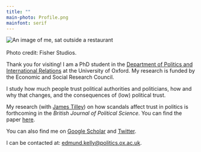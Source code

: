 ```yaml
---
title: ""
main-photo: Profile.png
mainfont: serif
---
```


::: grid
::: {.g-col-12 .g-col-sm-4}
<!--quarto publish gh-pages -->

```{=html}
<div class="grid" style="--bs-columns: 5; row-gap: 0;">
  <div class="g-col-1 g-col-sm-0"></div>
  <div class="g-col-3 g-col-sm-5">
    <picture>
      <source srcset="{{< meta main-photo >}}">
      <img class="circular_image" src="{{< meta main-photo >}}" alt="An image of me, sat outside a restaurant">
      <figcaption><br>Photo credit: Fisher Studios. </figcaption>
    </picture>
  </div>
  <div class="g-col-1 g-col-sm-0"></div>
</div>
```
:::

::: {.g-col-12 .g-col-sm-8}
Thank you for visiting! I am a PhD student in the [Department of Politics and International Relations](https://www.politics.ox.ac.uk/person/edmund-kelly) at the University of Oxford. My research is funded by the Economic and Social Research Council.

I study how much people trust political authorities and politicians, how and why that changes, and the consequences of (low) political trust.

My research (with [James Tilley](https://www.politics.ox.ac.uk/person/james-tilley)) on how scandals affect trust in politics is forthcoming in the *British Journal of Political Science.* You can find the paper [here](https://ora.ox.ac.uk/objects/uuid:290ff981-0790-4264-9170-dd0daaccac25/files/s8910jw57j).

You can also find me on [Google Scholar](https://scholar.google.com/citations?user=oi6BV7sAAAAJ&hl=en) and [Twitter](https://x.com/edmundbkelly).

I can be contacted at: [edmund.kelly\@politics.ox.ac.uk](mailto:edmund.kelly@politics.ox.ac.uk).
:::
:::

